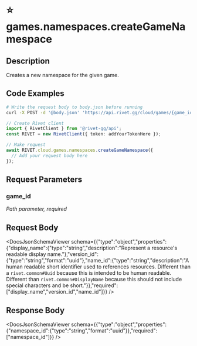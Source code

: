 

# ⭐️ games.namespaces.createGameNamespace

## Description

Creates a new namespace for the given game.


## Code Examples

<CodeGroup title='Request' tag='POST' label='https://api.rivet.gg/cloud/games/{game_id}/namespaces'>

```bash {{ title: 'cURL' }}
# Write the request body to body.json before running
curl -X POST -d '@body.json' 'https://api.rivet.gg/cloud/games/{game_id}/namespaces'
```

```ts
// Create Rivet client
import { RivetClient } from '@rivet-gg/api';
const RIVET = new RivetClient({ token: addYourTokenHere });

// Make request
await RIVET.cloud.games.namespaces.createGameNamespace({
  // Add your request body here
});
```

</CodeGroup>


## Request Parameters


### game_id

_Path parameter, required_





## Request Body

<DocsJsonSchemaViewer schema={{"type":"object","properties":{"display_name":{"type":"string","description":"Represent a resource's readable display name."},"version_id":{"type":"string","format":"uuid"},"name_id":{"type":"string","description":"A human readable short identifier used to references resources. Different than a `rivet.common#Uuid` because this is intended to be human readable. Different than `rivet.common#DisplayName` because this should not include special characters and be short."}},"required":["display_name","version_id","name_id"]}} />


## Response Body

<DocsJsonSchemaViewer schema={{"type":"object","properties":{"namespace_id":{"type":"string","format":"uuid"}},"required":["namespace_id"]}} />

